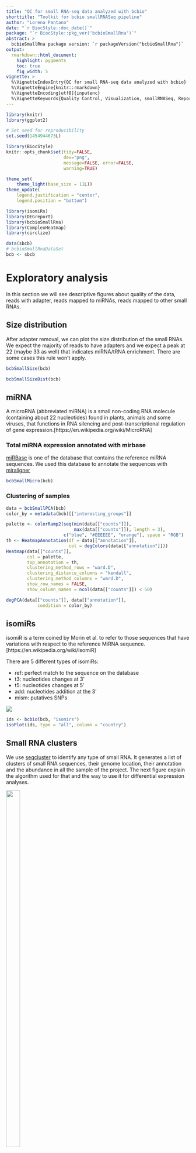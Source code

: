 ```yaml
---
title: "QC for small RNA-seq data analyzed with bcbio"
shorttitle: "Toolkit for bcbio smallRNASeq pipeline"
author: "Lorena Pantano"
date: "`r BiocStyle::doc_date()`"
package: "`r BiocStyle::pkg_ver('bcbioSmallRna')`"
abstract: >
  bcbioSmallRna package version: `r packageVersion("bcbioSmallRna")`
output:
  rmarkdown::html_document:
    highlight: pygments
    toc: true
    fig_width: 5
vignette: >
  %\VignetteIndexEntry{QC for small RNA-seq data analyzed with bcbio}
  %\VignetteEngine{knitr::rmarkdown}
  %\VignetteEncoding[utf8]{inputenc}
  %\VignetteKeywords{Quality Control, Visualization, smallRNASeq, ReportWriting}
---
```


```r
library(knitr)
library(ggplot2)

# Set seed for reproducibility
set.seed(1454944673L)

library(BiocStyle)
knitr::opts_chunk$set(tidy=FALSE,
                      dev="png",
                      message=FALSE, error=FALSE,
                      warning=TRUE)

theme_set(
    theme_light(base_size = 11L))
theme_update(
    legend.justification = "center",
    legend.position = "bottom")
```

```r
library(isomiRs)
library(DEGreport)
library(bcbioSmallRna)
library(ComplexHeatmap)
library(circlize)

data(sbcb)
# bcbioSmallRnaDataSet
bcb <- sbcb
```


# Exploratory analysis

In this section we will see descriptive figures about quality of the data, 
reads with adapter, reads mapped to miRNAs, reads mapped to other small RNAs. 


## Size distribution

After adapter removal, we can plot the size distribution of the small RNAs.
We expect the majority of reads to have adapters and we expect a peak
at 22 (maybe 33 as well) that indicates miRNA/tRNA enrichment. There
are some cases this rule won't apply.

```r
bcbSmallSize(bcb)
```

```r
bcbSmallSizeDist(bcb)
```

## miRNA

A microRNA (abbreviated miRNA) is a small non-coding RNA molecule (containing about 22 nucleotides) found in plants, animals and some viruses, that functions in RNA silencing and post-transcriptional regulation of gene expression.[https://en.wikipedia.org/wiki/MicroRNA]

### Total miRNA expression annotated with mirbase

[miRBase](www.mirbase.org) is one of the database that contains the reference miRNA sequences. We used this database to annotate the sequences with [miraligner](http://seqcluster.readthedocs.io/mirna_annotation.html)

```r
bcbSmallMicro(bcb)
```

### Clustering of samples

```r
data = bcbSmallPCA(bcb)
color_by = metadata(bcb)[["interesting_groups"]]
```

```r
palette <- colorRamp2(seq(min(data[["counts"]]),
                          max(data[["counts"]]), length = 3),
                      c("blue", "#EEEEEE", "orange"), space = "RGB")
th <- HeatmapAnnotation(df = data[["annotation"]],
                        col = degColors(data[["annotation"]]))
Heatmap(data[["counts"]],
        col = palette,
        top_annotation = th,
        clustering_method_rows = "ward.D",
        clustering_distance_columns = "kendall",
        clustering_method_columns = "ward.D",
        show_row_names = FALSE,
        show_column_names = ncol(data[["counts"]]) < 50)
```

```r
degPCA(data[["counts"]], data[["annotation"]],
            condition = color_by)
```


## isomiRs

isomiR is a term coined by Morin et al. to refer to those sequences that have variations with respect to the reference MiRNA sequence. [https://en.wikipedia.org/wiki/IsomiR]

There are 5 different types of isomiRs:

* ref: perfect match to the sequence on the database
* t3: nucleotides changes at 3'
* t5: nucleotides changes at 5'
* add: nucleotides addition at the 3'
* mism: putatives SNPs

![](http://ars.els-cdn.com/content/image/1-s2.0-S0168952512001126-gr1.jpg)

```r
ids <- bcbio(bcb, "isomirs")
isoPlot(ids, type = "all", column = "country")
```


## Small RNA clusters

We use [seqcluster](http://seqcluster.readthedocs.io/getting_started.html) to identify any type of small RNA. It generates a list of clusters of small RNA sequences, their genome location, their annotation and the abundance in all the sample of the project. The next figure explain the algorithm used for that and the way to use it for differential expression analyses.

<div style="width:150px; height=150px">
![](http://seqcluster.readthedocs.io/_images/seqcluster.png){ width=50% }
</div>

This file generated by seqcluster, `seqcluster.db`, can be used with the page `reader.html` after downloading from [here](https://github.com/lpantano/seqclusterViz/archive/master.zip). 

See example:

[![IMAGE ALT TEXT](http://i.makeagif.com/media/7-03-2016/M0GjW2.gif)](https://youtu.be/Zjzte8n2-Sg "Example")


```r
bcbSmallCluster(bcb)
```


### Clustering of samples

```r
data = bcbSmallPCA(bcb, "cluster")
color_by = metadata(bcb)[["interesting_groups"]]
```

```r
palette <- colorRamp2(seq(min(data[["counts"]]),
                          max(data[["counts"]]), length = 3),
                      c("blue", "#EEEEEE", "orange"), space = "RGB")
th <- HeatmapAnnotation(df = data[["annotation"]],
                        col = degColors(data[["annotation"]]))
Heatmap(data[["counts"]],
        col = palette,
        top_annotation = th,
        clustering_method_rows = "ward.D",
        clustering_distance_columns = "kendall",
        clustering_method_columns = "ward.D",
        show_row_names = FALSE,
        show_column_names = ncol(data[["counts"]]) < 50)
```

```r
degPCA(data[["counts"]], data[["annotation"]],
            condition = color_by)
```

# Session 

```r
devtools::session_info()
```

